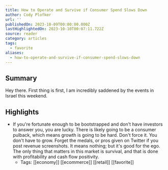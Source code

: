 ```yaml
---
title: How to Operate and Survive if Consumer Spend Slows Down
author: Cody Plofker
url: ''
publishedOn: 2023-10-09T00:00:00.000Z
lastHighlightedOn: 2023-10-10T00:07:11.722Z
source: reader
category: articles
tags:
  - favorite
aliases:
  - how-to-operate-and-survive-if-consumer-spend-slows-down
---
```

## Summary

Hey there. First thing is first, I am incredibly saddened by the events in Israel this weekend.

## Highlights
- If you're fortunate enough to be bootstrapped and don't have investors to answer you, you are lucky. There is likely going to be a consumer pulback, which means growth is going to be hard. Don't force it. You don't have to grow. Forget the medals, or pros given on Twitter if you post revenue screenshots. It means nothing; but it's good for the ego. The only thing that matters in this market is survival, and that is done with profitability and cash flow positivity.
    - Tags: [[economy]] [[ecommerce]] [[retail]] [[favorite]]
